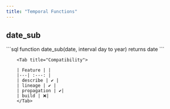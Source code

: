```yaml
---
title: "Temporal Functions"
---
```


##  date_sub
<Tabs>
<Tab title="Overview">
```sql
function date_sub(date, interval day to year) returns date
```



</Tab>

        <Tab title="Compatibility">

        | Feature | |
        |---| :---: |
        | describe | ✔️ |
        | lineage | ✔️ |
        | propagation | ✔️|
        | build | ❌|
        </Tab>
</Tabs>

